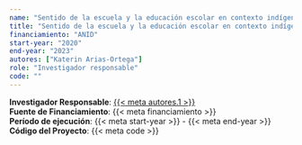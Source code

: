 ```yaml
---
name: "Sentido de la escuela y la educación escolar en contexto indígena: bases para una relación educativa intercultural. Fondecyt Iniciación"
title: "Sentido de la escuela y la educación escolar en contexto indígena: bases para una relación educativa intercultural. Fondecyt Iniciación"
financiamiento: "ANID"
start-year: "2020"
end-year: "2023"
autores: ["Katerin Arias-Ortega"]
role: "Investigador responsable"
code: ""
---
```

**Investigador Responsable**: [{{< meta autores.1 >}}](../members/current/Katerin Arias-Ortega.qmd)  
**Fuente de Financiamiento**: {{< meta financiamiento >}}  
**Período de ejecución**: {{< meta start-year >}} - {{< meta end-year >}}  
<!-- **Rol en el Proyecto**: {{< meta role >}}   -->
**Código del Proyecto**: {{< meta code >}} 